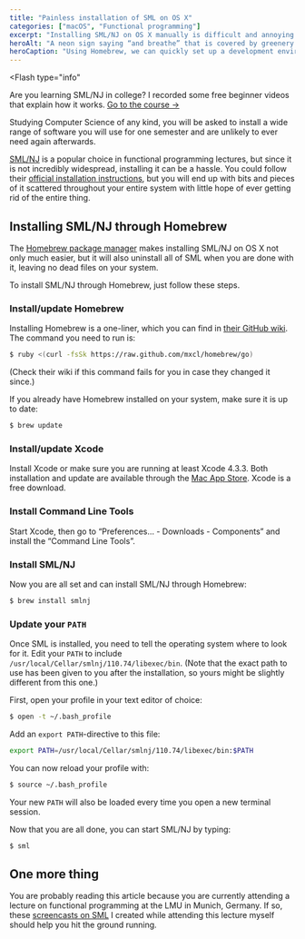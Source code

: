 ```yaml
---
title: "Painless installation of SML on OS X"
categories: ["macOS", "Functional programming"]
excerpt: "Installing SML/NJ on OS X manually is difficult and annoying. Homebrew enables a much easier hassle- and clutter-free installation."
heroAlt: "A neon sign saying “and breathe” that is covered by greenery."
heroCaption: "Using Homebrew, we can quickly set up a development environment for Standard ML on OS X."
---
```


<Flash
  type="info"
>
  Are you learning SML/NJ in college? I recorded some free beginner videos that explain how it works. <A href="/courses/standard-ml-for-beginners">Go to the course&nbsp;→</A>
</Flash>

Studying Computer Science of any kind, you will be asked to install a wide range of software you will use for one semester and are unlikely to ever need again afterwards.

[SML/NJ](http://smlnj.org/ 'Standard ML of New Jersey') is a popular choice in functional programming lectures, but since it is not incredibly widespread, installing it can be a hassle. You could follow their [official installation instructions](http://smlnj.org/install/index.html 'Installation instructions for SML/NJ'), but you will end up with bits and pieces of it scattered throughout your entire system with little hope of ever getting rid of the entire thing.

## Installing SML/NJ through Homebrew

The [Homebrew package manager](http://brew.sh/ 'Homebrew package manager for OS X') makes installing SML/NJ on OS X not only much easier, but it will also uninstall all of SML when you are done with it, leaving no dead files on your system.

To install SML/NJ through Homebrew, just follow these steps.

### Install/update Homebrew

Installing Homebrew is a one-liner, which you can find in [their GitHub wiki](https://github.com/mxcl/homebrew/wiki/installation 'Installation instructions on the Homebrew GitHub-wiki'). The command you need to run is:

```bash
$ ruby <(curl -fsSk https://raw.github.com/mxcl/homebrew/go)
```

(Check their wiki if this command fails for you in case they changed it since.)

If you already have Homebrew installed on your system, make sure it is up to
date:

```bash
$ brew update
```

### Install/update Xcode

Install Xcode or make sure you are running at least Xcode 4.3.3. Both installation and update are available through the [Mac App Store](http://itunes.apple.com/us/app/xcode/id497799835 'Xcode on the Mac App Store'). Xcode is a free download.

### Install Command Line Tools

Start Xcode, then go to “Preferences&hellip; - Downloads - Components” and install the “Command Line Tools”.

### Install SML/NJ

Now you are all set and can install SML/NJ through Homebrew:

```bash
$ brew install smlnj
```

### Update your `PATH`

Once SML is installed, you need to tell the operating system where to look for it. Edit your `PATH` to include `/usr/local/Cellar/smlnj/110.74/libexec/bin`. (Note that the exact path to use has been given to you after the installation, so yours might be slightly different from this one.)

First, open your profile in your text editor of choice:

```bash
$ open -t ~/.bash_profile
```

Add an `export PATH`-directive to this file:

```bash
export PATH=/usr/local/Cellar/smlnj/110.74/libexec/bin:$PATH
```

You can now reload your profile with:

```bash
$ source ~/.bash_profile
```

Your new `PATH` will also be loaded every time you open a new terminal session.

Now that you are all done, you can start SML/NJ by typing:

```bash
$ sml
```

## One more thing

You are probably reading this article because you are currently attending a lecture on functional programming at the LMU in Munich, Germany. If so, these [screencasts on SML](/posts/screencasts-on-standard-ml-in-german 'Screencasts on Standard ML in German') I created while attending this lecture myself should help you hit the ground running.

